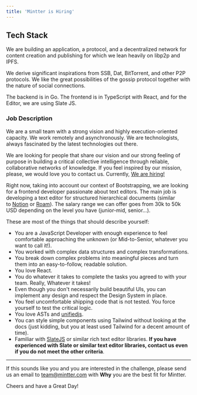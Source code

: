 ```yaml
---
title: 'Mintter is Hiring'
---
```


## Tech Stack

We are building an application, a protocol, and a decentralized network for content creation and publishing for which we lean heavily on libp2p and IPFS.

We derive significant inspirations from SSB, Dat, BitTorrent, and other P2P protocols. We like the great possibilities of the gossip protocol together with the nature of social connections.

The backend is in Go. The frontend is in TypeScript with React, and for the Editor, we are using Slate JS.

### Job Description

We are a small team with a strong vision and highly execution-oriented capacity. We work remotely and asynchronously. We are technologists, always fascinated by the latest technologies out there.

We are looking for people that share our vision and our strong feeling of purpose in building a critical collective intelligence through reliable, collaborative networks of knowledge. If you feel inspired by our mission, please, we would love you to contact us. Currently, [We are hiring!](/hiring)

Right now, taking into account our context of Bootstrapping, we are looking for a frontend developer passionate about text editors. The main job is developing a text editor for structured hierarchical documents (similar to [Notion](https://notion.so/) or [Roam](https://roamresearch.com/)). The salary range we can offer goes from 30k to 50k USD depending on the level you have (junior-mid, senior...).

These are most of the things that should describe yourself:

- You are a JavaScript Developer with enough experience to feel comfortable approaching the unknown (or Mid-to-Senior, whatever you want to call it!).
- You worked with complex data structures and complex transformations.
- You break down complex problems into meaningful pieces and turn them into an easy-to-follow, readable solution.
- You love React.
- You do whatever it takes to complete the tasks you agreed to with your team. Really, Whatever it takes!
- Even though you don't necessarily build beautiful UIs, you can implement any design and respect the Design System in place.
- You feel uncomfortable shipping code that is not tested. You force yourself to test the critical logic.
- You love ASTs and [unifiedjs](https://unifiedjs.com/).
- You can style simple components using Tailwind without looking at the docs (just kidding, but you at least used Tailwind for a decent amount of time).
- Familiar with [SlateJS](https://docs.slatejs.org/) or similar rich text editor libraries. **If you have experienced with Slate or similar text editor libraries, contact us even if you do not meet the other criteria**.

---

If this sounds like you and you are interested in the challenge, please send us an email to [team@mintter.com](team@mintter.com) with **Why** you are the best fit for Mintter.

Cheers and have a Great Day!
